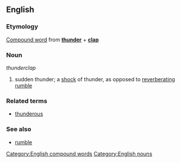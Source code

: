 ==English==
===Etymology===
[[Compound word]] from '''[[thunder]]''' + '''[[clap]]'''

===Noun===
''thunderclap''

# sudden thunder; a [[shock]] of thunder, as opposed to [[reverberate|reverberating]] [[rumble]]

===Related terms===
* [[thunderous]]

===See also===
* [[rumble]]


[[Category:English compound words]]
[[Category:English nouns]]